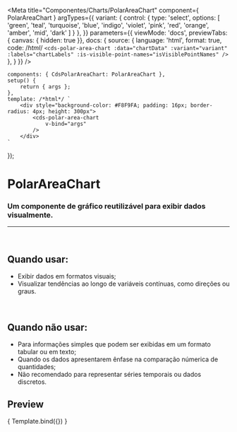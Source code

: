 
<Meta
	title="Componentes/Charts/PolarAreaChart"
	component={ PolarAreaChart }
	argTypes={{
		variant: {
			control: {
				type: 'select',
				options: [
				'green',
				'teal',
				'turquoise',
				'blue',
				'indigo',
				'violet',
				'pink',
				'red',
				'orange',
				'amber',
				'mid',
				'dark'
				]
			}
		},
	}}
	parameters={{
		viewMode: 'docs',
		previewTabs: { canvas: { hidden: true }},
		docs: {
			source: {
				language: 'html',
				format: true,
				code: /*html*/
`<cds-polar-area-chart
	:data="chartData"
	:variant="variant"
	:labels="chartLabels"
	:is-visible-point-names="isVisiblePointNames"
/>`
			},
		}
	}}
/>

	components: { CdsPolarAreaChart: PolarAreaChart },
	setup() {
		return { args };
	},
	template: /*html*/ `
		<div style="background-color: #F8F9FA; padding: 16px; border-radius: 4px; height: 300px">
			<cds-polar-area-chart
				v-bind="args"
			/>
		</div>
	`
});

# PolarAreaChart

### Um componente de gráfico reutilizável para exibir dados visualmente.
---
<br />

## Quando usar:
- Exibir dados em formatos visuais;
- Visualizar tendências ao longo de variáveis contínuas, como direções ou graus.

<br />

## Quando não usar:
- Para informações simples que podem ser exibidas em um formato tabular ou em texto;
- Quando os dados apresentarem ênfase na comparação númerica de quantidades;
- Não recomendado para representar séries temporais ou dados discretos.

## Preview

<Canvas>
	<Story
		name="PolarAreaChart"
		args={{
			labels: ['Janeiro','Fevereiro','Março', 'Abril', 'Maio'],
			variant: 'green',
			isVisiblePointNames: true,
			data: [
				{
					name: 'Ecocardiograma',
					datasets: [
						{
							label: 'Exames realizados',
							data: [120, 220, 180, 320, 150],
						},
					]
				},
			],
	}}
>
	{ Template.bind({}) }
  </Story>
</Canvas>

<ArgsTable story="PolarAreaChart" />

